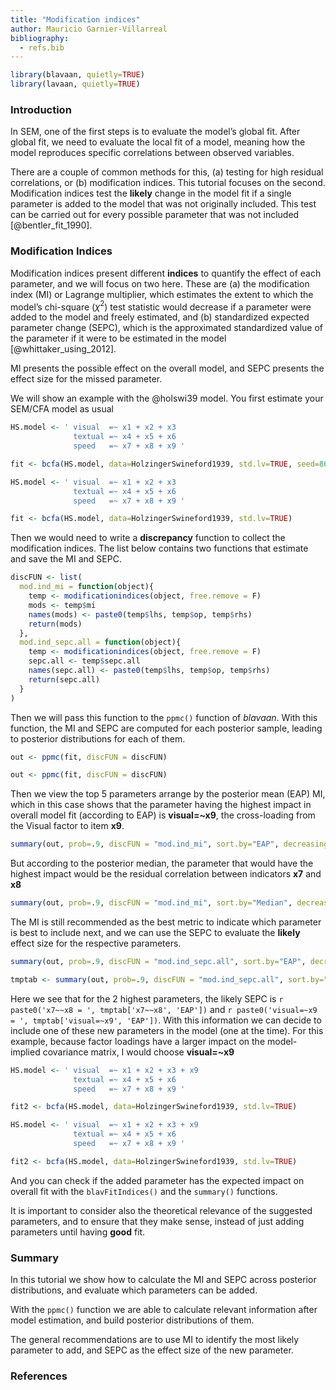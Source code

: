 ```yaml
---
title: "Modification indices"
author: Mauricio Garnier-Villarreal
bibliography:
  - refs.bib
---
```


```r
library(blavaan, quietly=TRUE)
library(lavaan, quietly=TRUE)
```

### Introduction
In SEM, one of the first steps is to evaluate the model's global fit. After global fit, we need to evaluate the local fit of a model, meaning how the model reproduces specific correlations between observed variables.

There are a couple of common methods for this, (a) testing for high residual correlations, or (b) modification indices. This tutorial focuses on the second. Modification indices test the **likely** change in the model fit if a single parameter is added to the model that was not originally included. This test can be carried out for every possible parameter that was not included [@bentler_fit_1990]. 

### Modification Indices

Modification indices present different **indices** to quantify the effect of each parameter, and we will focus on two here. These are (a) the modification index (MI) or Lagrange multiplier, which estimates the extent to which the model’s chi-square ($\chi^2$) test statistic would decrease if a parameter were added to the model and freely estimated, and (b) standardized expected parameter change (SEPC), which is the approximated standardized value of the parameter if it were to be estimated in the model [@whittaker_using_2012]. 

MI presents the possible effect on the overall model, and SEPC presents the effect size for the missed parameter. 

We will show an example with the @holswi39 model. You first estimate your SEM/CFA model as usual

```r
HS.model <- ' visual  =~ x1 + x2 + x3
              textual =~ x4 + x5 + x6
              speed   =~ x7 + x8 + x9 '

fit <- bcfa(HS.model, data=HolzingerSwineford1939, std.lv=TRUE, seed=866)
```

```r
HS.model <- ' visual  =~ x1 + x2 + x3
              textual =~ x4 + x5 + x6
              speed   =~ x7 + x8 + x9 '

fit <- bcfa(HS.model, data=HolzingerSwineford1939, std.lv=TRUE)
```


Then we would need to write a **discrepancy** function to collect the modification indices. The list below contains two functions that estimate and save the MI and SEPC.

```r
discFUN <- list(
  mod.ind_mi = function(object){
    temp <- modificationindices(object, free.remove = F)
    mods <- temp$mi
    names(mods) <- paste0(temp$lhs, temp$op, temp$rhs)
    return(mods)
  },
  mod.ind_sepc.all = function(object){
    temp <- modificationindices(object, free.remove = F)
    sepc.all <- temp$sepc.all
    names(sepc.all) <- paste0(temp$lhs, temp$op, temp$rhs)
    return(sepc.all)
  }
)
```

Then we will pass this function to the ```ppmc()``` function of *blavaan*. With this function, the MI and SEPC are computed for each posterior sample, leading to posterior distributions for each of them.

```r
out <- ppmc(fit, discFUN = discFUN)
```

```r
out <- ppmc(fit, discFUN = discFUN)
```

Then we view the top 5 parameters arrange by the posterior mean (EAP) MI, which in this case shows that the parameter having the highest impact in overall model fit (according to EAP) is **visual=~x9**, the cross-loading from the Visual factor to item **x9**.

```r
summary(out, prob=.9, discFUN = "mod.ind_mi", sort.by="EAP", decreasing=T)[1:5,]
```

But according to the posterior median, the parameter that would have the highest impact would be the residual correlation between indicators **x7** and **x8**

```r
summary(out, prob=.9, discFUN = "mod.ind_mi", sort.by="Median", decreasing=T)[1:5,]
```

The MI is still recommended as the best metric to indicate which parameter is best to include next, and we can use the SEPC to evaluate the **likely** effect size for the respective parameters.

```r
summary(out, prob=.9, discFUN = "mod.ind_sepc.all", sort.by="EAP", decreasing=T)[1:5,]
```

```r
tmptab <- summary(out, prob=.9, discFUN = "mod.ind_sepc.all", sort.by="EAP", decreasing=T)[1:5,]
```

Here we see that for the 2 highest parameters, the likely SEPC is `r paste0('x7~~x8 = ', tmptab['x7~~x8', 'EAP'])` and `r paste0('visual=~x9 = ', tmptab['visual=~x9', 'EAP'])`. With this information we can decide to include one of these new parameters in the model (one at the time). For this example, because factor loadings have a larger impact on the model-implied covariance matrix, I would choose **visual=~x9**

```r
HS.model <- ' visual  =~ x1 + x2 + x3 + x9
              textual =~ x4 + x5 + x6
              speed   =~ x7 + x8 + x9 '

fit2 <- bcfa(HS.model, data=HolzingerSwineford1939, std.lv=TRUE)
```


```r
HS.model <- ' visual  =~ x1 + x2 + x3 + x9
              textual =~ x4 + x5 + x6
              speed   =~ x7 + x8 + x9 '

fit2 <- bcfa(HS.model, data=HolzingerSwineford1939, std.lv=TRUE)
```

And you can check if the added parameter has the expected impact on overall fit with the ```blavFitIndices()``` and the ```summary()``` functions.

It is important to consider also the theoretical relevance of the suggested parameters, and to ensure that they make sense, instead of just adding parameters until having **good** fit.

### Summary

In this tutorial we show how to calculate the MI and SEPC across posterior distributions, and evaluate which parameters can be added. 

With the ```ppmc()``` function we are able to calculate relevant information after model estimation, and build posterior distributions of them. 

The general recommendations are to use MI to identify the most likely parameter to add, and SEPC as the effect size of the new parameter. 

### References
